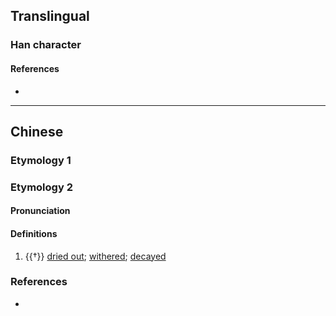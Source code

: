{{character info}}
==Translingual==

===Han character===
{{Han char|rn=75|rad=木|as=12|sn=16|four=48940|canj=DYDK|ids=⿰木敦}}

====References====
* {{Han ref|kx=0553.170|dkj=15541|dj=0942.040|hdz=21294.110|uh=6A54|ud=27220|bh=E9D3|bd=59859}}

----

==Chinese==

===Etymology 1===
{{zh-see|𧝋}}

===Etymology 2===
{{zh-forms}}

====Pronunciation====
{{zh-pron
|m=dūn
|c=deon1
|ma=
|cat=a
}}

====Definitions====
{{zh-hanzi}}

# {{†}} [[dried out]]; [[wither]]ed; [[decay]]ed

===References===
* {{R:yue:Jyutping Database}}